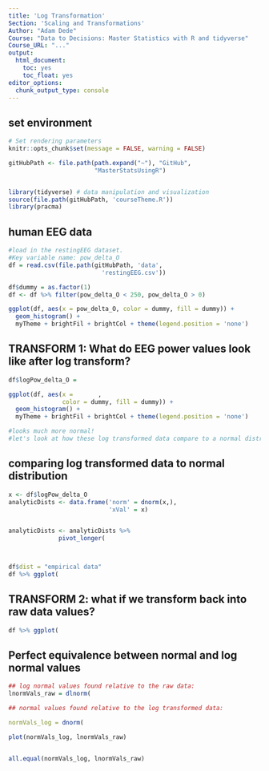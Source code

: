 ```yaml
---
title: 'Log Transformation'
Section: 'Scaling and Transformations'
Author: "Adam Dede"
Course: "Data to Decisions: Master Statistics with R and tidyverse"
Course_URL: "..." 
output:
  html_document:
    toc: yes
    toc_float: yes
editor_options:
  chunk_output_type: console
---
```



## set environment

```r

# Set rendering parameters
knitr::opts_chunk$set(message = FALSE, warning = FALSE)

gitHubPath <- file.path(path.expand("~"), "GitHub", 
                        "MasterStatsUsingR")


library(tidyverse) # data manipulation and visualization
source(file.path(gitHubPath, 'courseTheme.R'))
library(pracma)

```

## human EEG data 

```r
#load in the restingEEG dataset. 
#Key variable name: pow_delta_O
df = read.csv(file.path(gitHubPath, 'data',
                          'restingEEG.csv'))

df$dummy = as.factor(1) 
df <- df %>% filter(pow_delta_O < 250, pow_delta_O > 0)

ggplot(df, aes(x = pow_delta_O, color = dummy, fill = dummy)) + 
  geom_histogram() + 
  myTheme + brightFil + brightCol + theme(legend.position = 'none')

```

## TRANSFORM 1: What do EEG power values look like after log transform? 

```r

df$logPow_delta_O = 

ggplot(df, aes(x =       , 
               color = dummy, fill = dummy)) + 
  geom_histogram() + 
  myTheme + brightFil + brightCol + theme(legend.position = 'none')

#looks much more normal! 
#let's look at how these log transformed data compare to a normal distribution

```

## comparing log transformed data to normal distribution 

```r


x <- df$logPow_delta_O
analyticDists <- data.frame('norm' = dnorm(x,), 
                            'xVal' = x)


analyticDists <- analyticDists %>% 
              pivot_longer(



df$dist = "empirical data"
df %>% ggplot(

```



## TRANSFORM 2: what if we transform back into raw data values? 

```r

df %>% ggplot(


```

## Perfect equivalence between normal and log normal values

```r

## log normal values found relative to the raw data: 
lnormVals_raw = dlnorm(

## normal values found relative to the log transformed data: 

normVals_log = dnorm(

plot(normVals_log, lnormVals_raw)


all.equal(normVals_log, lnormVals_raw)

```

